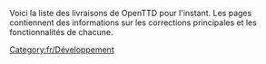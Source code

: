 
Voici la liste des livraisons de OpenTTD pour l'instant. Les pages contiennent des informations sur les corrections principales et les fonctionnalités de chacune.

[[Category:fr/Développement]]